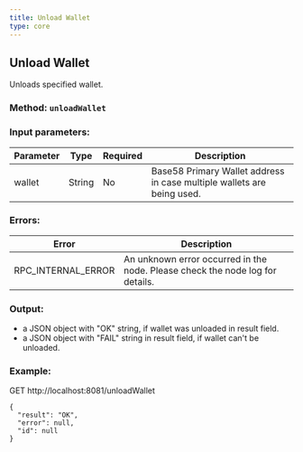 ```yaml
---
title: Unload Wallet
type: core
---
```

## Unload Wallet
Unloads specified wallet.
### Method: `unloadWallet`
### Input parameters:

| Parameter | Type | Required | Description |
| --- | --- | --- | --- |
| wallet | String | No | Base58 Primary Wallet address in case multiple wallets are being used. |


### Errors:

| Error | Description |
| --- | --- |
| RPC_INTERNAL_ERROR | An unknown error occurred in the node. Please check the node log for details. |

### Output:
- a JSON object with "OK" string, if wallet was unloaded in result field.
- a JSON object with "FAIL" string in result field, if wallet can't be unloaded.

### Example:
GET http://localhost:8081/unloadWallet
```
{
  "result": "OK",
  "error": null,
  "id": null
}
```